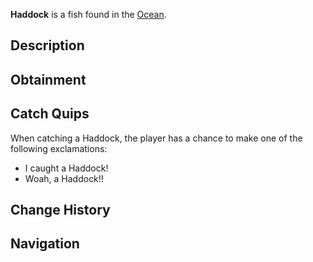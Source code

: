 {{FishInfobox
|image          = Haddock.png
|rarity         = Common
|sea            = First Sea
|location       = [[Ocean]]
|sublocation    = 
|sources        = Common Crate, Fish Barrel, Fishing Rod
|radar_location = 
|xp             = 60
|weather        = 
|time           = Day
|season         = Autumn, Winter
|bait           = Worm
|base_weight    = 4
|base_value     = 50
|weight_range   = 2.5
|base_chance    = 110
|base_resil     = 85
}}
'''Haddock''' is a {{Rarity|Common}} fish found in the [[Ocean]].

== Description ==
{{Description|Haddock are small, silvery fish found in cold ocean waters. Haddock are often found in large schools, they are relatively easy to catch and are easy to find near their signature 'Haddock Rock'.|Bestiary Entry}}

== Obtainment ==
{{Description|Found in schools near 'Haddock rock'.|Bestiary Hint}}
{{Fish Availability|
Lucky Event/Blarney McBreeze
Lucky Event/O'Mango Goldgrin
Lucky Event/Plumrick O'Luck
Lucky Event/Rowdy McCharm
Lucky Event/Sunny O'Coin
Northern Summit/Surrounding Ocean
Ocean
Ocean/Strange Whirlpool
Ocean/The Arch
Roslit Bay/Surrounding Ocean
Shark Hunt/Great Hammerhead Shark
Shark Hunt/Great White Shark
Shark Hunt/Whale Shark
|top_rods      = 
Leviathan's Fang Rod\193196.87\0;
Krampus's Rod\190280.36\33186;
Magma Rod\184453.19\37199.59;
Trident Rod\180938.67\0;
Free Spirit Rod\178748.83\0;
Plastic Rod\168456.74\32948.9;
Buddy Bond Rod\125139.29\23594.04;
Nocturnal Rod\101055.53\142399.7;
No-Life Rod\175888.71\54188.48;
Challenger's Rod\161379.63\53258.52;
Blazebringer Rod\144217.64\51797.66;
Tempest Rod\170149.69\51771.11;
Training Rod\135785.34\38665.92;
Long Rod\128592.63\34498.43;
Ethereal Prism Rod\176600.11\0;
Seraphic Rod\174199.33\0;
Rod Of The Forgotten Fang\163967.52\7918.31;
Rod Of The Exalted One\154422.41\0;
Rod Of The Depths\151687.17\50611.38;
Verdant Shear Rod\150952.26\48308.56;
Zeus Rod\149666.03\45850.7;
Depthseeker Rod\141054.95\33426.09;
Avalanche Rod\139923.16\28305.42;
Volcanic Rod\136163.91\35727.45;
Steady Rod\70678.96\14333.1
|recommended   = Trident Rod
}}

== Catch Quips ==
When catching a Haddock, the player has a chance to make one of the following exclamations:
* I caught a Haddock!
* Woah, a Haddock!!

== Change History ==
{{Change History|{{subst:Current Version}}}}

== Navigation ==
{{Fish Navbox|Ocean}}